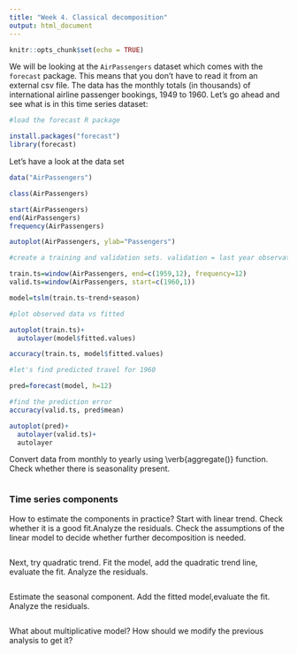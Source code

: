 ```yaml
---
title: "Week 4. Classical decomposition"
output: html_document
---
```


```r
knitr::opts_chunk$set(echo = TRUE)
```



 We will be looking at the `AirPassengers` dataset 
 which comes with the `forecast` package. This means 
 that you don't have to read it from an external csv file. 
 The data has the monthly totals (in thousands) of 
 international airline passenger bookings, 1949 to 1960. 
 Let's go ahead and see what is in this time series dataset: 
 
```r
#load the forecast R package

install.packages("forecast")
library(forecast)

```

Let's have a look at the data set

```r
data("AirPassengers")

class(AirPassengers)

start(AirPassengers)
end(AirPassengers)
frequency(AirPassengers)

autoplot(AirPassengers, ylab="Passengers")

#create a training and validation sets. validation = last year observations

train.ts=window(AirPassengers, end=c(1959,12), frequency=12)
valid.ts=window(AirPassengers, start=c(1960,1))

model=tslm(train.ts~trend+season)

#plot observed data vs fitted

autoplot(train.ts)+
  autolayer(model$fitted.values)

accuracy(train.ts, model$fitted.values)

#let's find predicted travel for 1960

pred=forecast(model, h=12)

#find the prediction error
accuracy(valid.ts, pred$mean)

autoplot(pred)+
  autolayer(valid.ts)+
  autolayer

```

Convert data from monthly to yearly using \verb{aggregate()} function. Check whether there is seasonality present.

```r

```


### Time series components

How to estimate the components in practice? Start with linear trend. Check whether it is a good fit.Analyze the residuals. Check the assumptions of the linear model to decide whether further decomposition is needed.

```r

```



Next, try quadratic trend. Fit the model, add the quadratic trend line, evaluate the fit. Analyze the residuals.

```r

```

Estimate the seasonal component. Add the fitted model,evaluate the fit. Analyze the residuals.

```r

```



What about multiplicative model? How should we modify the previous analysis to get it?

```r

```

